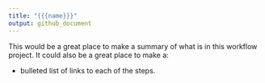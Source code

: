 ```yaml
---
title: "{{{name}}}"
output: github_document
---
```


This would be a great place to make a summary of what is in this workflow project.
It could also be a great place to make a:

- bulleted list of links to each of the steps.
